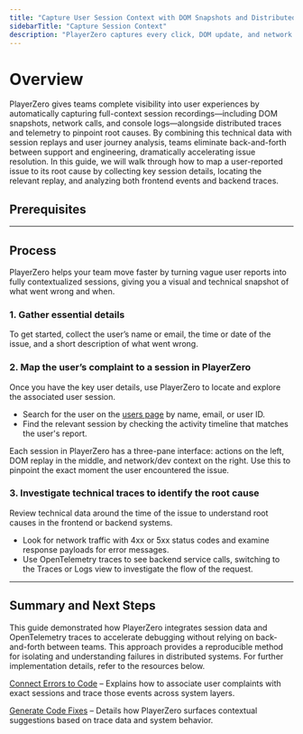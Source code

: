 ```yaml
---
title: "Capture User Session Context with DOM Snapshots and Distributed Traces"
sidebarTitle: "Capture Session Context"
description: "PlayerZero captures every click, DOM update, and network request in real-time, so teams can discover, analyze, and fix defects faster."
---
```




# Overview

PlayerZero gives teams complete visibility into user experiences by automatically capturing full-context session recordings—including DOM snapshots, network calls, and console logs—alongside distributed traces and telemetry to pinpoint root causes. By combining this technical data with session replays and user journey analysis, teams eliminate back-and-forth between support and engineering, dramatically accelerating issue resolution. In this guide, we will walk through how to map a user-reported issue to its root cause by collecting key session details, locating the relevant replay, and analyzing both frontend events and backend traces. 
## **Prerequisites**

<SourceControlManagement/>

<WebSdk/>

---

## **Process**

PlayerZero helps your team move faster by turning vague user reports into fully contextualized sessions, giving you a visual and technical snapshot of what went wrong and when.

### 1. **Gather essential details**

To get started, collect the user’s name or email, the time or date of the issue, and a short description of what went wrong.

### 2. **Map the user’s complaint to a session in PlayerZero**

Once you have the key user details, use PlayerZero to locate and explore the associated user session.

- Search for the user on the [users page](https://go.playerzero.app/users) by name, email, or user ID.
- Find the relevant session by checking the activity timeline that matches the user's report.

Each session in PlayerZero has a three-pane interface: actions on the left, DOM replay in the middle, and network/dev context on the right. Use this to pinpoint the exact moment the user encountered the issue.

### 3. **Investigate technical traces to identify the root cause**

Review technical data around the time of the issue to understand root causes in the frontend or backend systems.

- Look for network traffic with 4xx or 5xx status codes and examine response payloads for error messages.
- Use OpenTelemetry traces to see backend service calls, switching to the Traces or Logs view to investigate the flow of the request.

---

## **Summary and Next Steps**
This guide demonstrated how PlayerZero integrates session data and OpenTelemetry traces to accelerate debugging without relying on back-and-forth between teams. This approach provides a reproducible method for isolating and understanding failures in distributed systems. For further implementation details, refer to the resources below.

[Connect Errors to Code](/use-cases/resolve-customer-issues/resolve-customer-issues-UC2) – Explains how to associate user complaints with exact sessions and trace those events across system layers.

[Generate Code Fixes](/use-cases/resolve-customer-issues/resolve-customer-issues-UC3) – Details how PlayerZero surfaces contextual suggestions based on trace data and system behavior.
